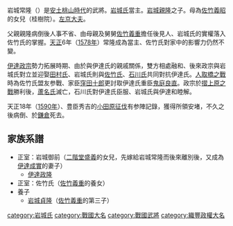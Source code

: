 {{multiple issues|
{{copyedit|time=2016-08-28T08:05:23+00:00}}
{{original research|time=2016-08-28T08:05:23+00:00}}
{{pov|time=2016-08-28T08:05:23+00:00}}
{{unreferenced|time=2016-08-28T08:05:23+00:00}}
}}
岩城常隆（{{bd|1567年||1590年|8月21日|}}）是[[安土桃山時代|安土桃山時代]]的武將。[[岩城氏|岩城氏]]當主。[[岩城親隆|岩城親隆]]之子。母為[[佐竹義昭|佐竹義昭]]的女兒（桂樹院）。[[左京大夫|左京大夫]]。

父親親隆病倒後人事不省、由母親及舅舅[[佐竹義重|佐竹義重]]擔任後見人、岩城氏的實權落入佐竹氏的掌握。[[天正_(日本)|天正]]6年（[[1578年|1578年]]）常隆成為當主、佐竹氏對家中的影響力仍然不變。

[[伊達政宗|伊達政宗]]勢力拓展時期、由於與伊達氏的親戚關係，雙方相處融和、後來政宗與岩城氏對立並迎娶[[田村氏|田村氏]]、岩城氏則與[[佐竹氏|佐竹氏]]、[[石川氏|石川氏]]共同對抗伊達氏。[[人取橋之戰|人取橋之戰]]時為佐竹氏盟友参戰、家臣[[窪田十郎|窪田十郎]]更討取伊達氏重臣[[鬼庭良直|鬼庭良直]]。政宗於[[摺上原之戰|摺上原之戰]]勝利後，[[蘆名氏|蘆名氏]]滅亡，石川氏對伊達氏臣服、岩城氏與伊達和睦解。

天正18年（[[1590年|1590年]]）、豊臣秀吉的[[小田原征伐|小田原征伐]]有参陣記錄，獲得所領安堵，不久之後病倒、於[[鎌倉|鎌倉]]死去。

==家族系譜==
* 正室：岩城御前（[[二階堂盛義|二階堂盛義]]的女兒，先嫁給岩城常隆而後來離別後，又成為[[伊達成實|伊達成實]]的妻子）
** [[伊達政隆|伊達政隆]]
* 正室：佐竹氏（[[佐竹義重|佐竹義重]]的養女）
* 養子
** [[岩城貞隆|岩城貞隆]]（[[佐竹義重|佐竹義重]]的第三子）

[[category:岩城氏|category:岩城氏]]
[[category:戰國大名|category:戰國大名]]
[[category:戰國武將|category:戰國武將]]
[[category:織豐政權大名|category:織豐政權大名]]